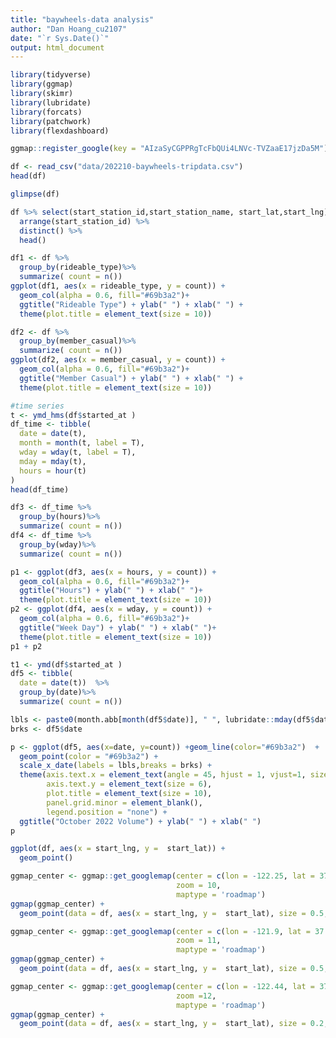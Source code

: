 ```yaml
---
title: "baywheels-data analysis"
author: "Dan Hoang_cu2107"
date: "`r Sys.Date()`"
output: html_document
---
```



```r
library(tidyverse)
library(ggmap)
library(skimr)
library(lubridate)
library(forcats)
library(patchwork)
library(flexdashboard)
```

```r
ggmap::register_google(key = "AIzaSyCGPPRgTcFbQUi4LNVc-TVZaaE17jzDa5M")
```


```r
df <- read_csv("data/202210-baywheels-tripdata.csv")
head(df)
```

```r
glimpse(df)
```


```r
df %>% select(start_station_id,start_station_name, start_lat,start_lng) %>%
  arrange(start_station_id) %>%
  distinct() %>%
  head() 
```

```r
df1 <- df %>% 
  group_by(rideable_type)%>%
  summarize( count = n())
ggplot(df1, aes(x = rideable_type, y = count)) + 
  geom_col(alpha = 0.6, fill="#69b3a2")+ 
  ggtitle("Rideable Type") + ylab(" ") + xlab(" ") +
  theme(plot.title = element_text(size = 10))
```

```r
df2 <- df %>% 
  group_by(member_casual)%>%
  summarize( count = n())
ggplot(df2, aes(x = member_casual, y = count)) + 
  geom_col(alpha = 0.6, fill="#69b3a2")+ 
  ggtitle("Member Casual") + ylab(" ") + xlab(" ") +
  theme(plot.title = element_text(size = 10))
```

```r
#time series
t <- ymd_hms(df$started_at )
df_time <- tibble(
  date = date(t),
  month = month(t, label = T),
  wday = wday(t, label = T),
  mday = mday(t),
  hours = hour(t)
)
head(df_time)
```

```r
df3 <- df_time %>% 
  group_by(hours)%>%
  summarize( count = n())
df4 <- df_time %>% 
  group_by(wday)%>%
  summarize( count = n())

p1 <- ggplot(df3, aes(x = hours, y = count)) + 
  geom_col(alpha = 0.6, fill="#69b3a2")+ 
  ggtitle("Hours") + ylab(" ") + xlab(" ")+
  theme(plot.title = element_text(size = 10))
p2 <- ggplot(df4, aes(x = wday, y = count)) + 
  geom_col(alpha = 0.6, fill="#69b3a2")+ 
  ggtitle("Week Day") + ylab(" ") + xlab(" ")+
  theme(plot.title = element_text(size = 10))
p1 + p2
```


```r
t1 <- ymd(df$started_at )
df5 <- tibble(
  date = date(t))  %>%
  group_by(date)%>%
  summarize( count = n())

lbls <- paste0(month.abb[month(df5$date)], " ", lubridate::mday(df5$date) )
brks <- df5$date 

p <- ggplot(df5, aes(x=date, y=count)) +geom_line(color="#69b3a2")  + 
  geom_point(color = "#69b3a2") +
  scale_x_date(labels = lbls,breaks = brks) +
  theme(axis.text.x = element_text(angle = 45, hjust = 1, vjust=1, size = 6), 
        axis.text.y = element_text(size = 6),
        plot.title = element_text(size = 10),
        panel.grid.minor = element_blank(),
        legend.position = "none") +
  ggtitle("October 2022 Volume") + ylab(" ") + xlab(" ")
p
```


```r
ggplot(df, aes(x = start_lng, y =  start_lat)) +
  geom_point()
```


```r
ggmap_center <- ggmap::get_googlemap(center = c(lon = -122.25, lat = 37.5), 
                                     zoom = 10,
                                     maptype = 'roadmap')
ggmap(ggmap_center) +
  geom_point(data = df, aes(x = start_lng, y =  start_lat), size = 0.5,  color="#1B4F72", alpha = 0.4,) 
```

```r
ggmap_center <- ggmap::get_googlemap(center = c(lon = -121.9, lat = 37.31), 
                                     zoom = 11,
                                     maptype = 'roadmap')
ggmap(ggmap_center) +
  geom_point(data = df, aes(x = start_lng, y =  start_lat), size = 0.5,  color="#1B4F72", alpha = 0.6,) 

```

```r
ggmap_center <- ggmap::get_googlemap(center = c(lon = -122.44, lat = 37.76), 
                                     zoom =12,
                                     maptype = 'roadmap')
ggmap(ggmap_center) +
  geom_point(data = df, aes(x = start_lng, y =  start_lat), size = 0.2,  color="#1B4F72", alpha = 0.3,) 
```



